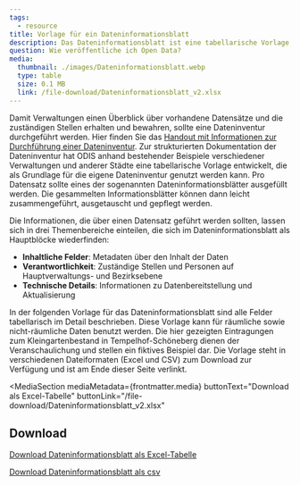 ```yaml
---
tags:
  - resource
title: Vorlage für ein Dateninformationsblatt
description: Das Dateninformationsblatt ist eine tabellarische Vorlage, die als Grundlage für die eigene Dateninventur genutzt werden kann. Pro Datensatz sollte eines der sogenannten Dateninformationsblätter ausgefüllt werden. Die gesammelten Informationsblätter können dann leicht zusammengeführt, ausgetauscht und gepflegt werden.
question: Wie veröffentliche ich Open Data?
media:
  thumbnail: ./images/Dateninformationsblatt.webp
  type: table
  size: 0.1 MB
  link: /file-download/Dateninformationsblatt_v2.xlsx
---
```



Damit Verwaltungen einen Überblick über vorhandene Datensätze und die zuständigen Stellen erhalten und bewahren, sollte eine Dateninventur durchgeführt werden. Hier finden Sie das [Handout mit Informationen zur Durchführung einer Dateninventur](/ressourcen/dateninventur).
Zur strukturierten Dokumentation der Dateninventur hat ODIS anhand bestehender Beispiele verschiedener Verwaltungen und anderer Städte eine tabellarische Vorlage entwickelt, die als Grundlage für die eigene Dateninventur genutzt werden kann. Pro Datensatz sollte eines der sogenannten Dateninformationsblätter ausgefüllt werden. Die gesammelten Informationsblätter können dann leicht zusammengeführt, ausgetauscht und gepflegt werden.

Die Informationen, die über einen Datensatz geführt werden sollten, lassen sich in drei Themenbereiche einteilen, die sich im Dateninformationsblatt als Hauptblöcke wiederfinden:

- **Inhaltliche Felder**: Metadaten über den Inhalt der Daten
- **Verantwortlichkeit**: Zuständige Stellen und Personen auf Hauptverwaltungs- und Bezirksebene
- **Technische Details**: Informationen zu Datenbereitstellung und Aktualisierung

In der folgenden Vorlage für das Dateninformationsblatt sind alle Felder tabellarisch im Detail beschrieben. Diese Vorlage kann für räumliche sowie nicht-räumliche Daten benutzt werden. Die hier gezeigten Eintragungen zum Kleingartenbestand in Tempelhof-Schöneberg dienen der Veranschaulichung und stellen ein fiktives Beispiel dar. Die Vorlage steht in verschiedenen Dateiformaten (Excel und CSV) zum Download zur Verfügung und ist am Ende dieser Seite verlinkt.

<MediaSection
  mediaMetadata={frontmatter.media}
  buttonText="Download als Excel-Tabelle"
  buttonLink="/file-download/Dateninformationsblatt_v2.xlsx"
>
  <Dateninformationsblatt />
</MediaSection>

## Download

[Download Dateninformationsblatt als Excel-Tabelle](/file-download/Dateninformationsblatt_v2.xlsx)

[Download Dateninformationsblatt als csv](/file-download/Dateninformationsblatt_v2.csv)
